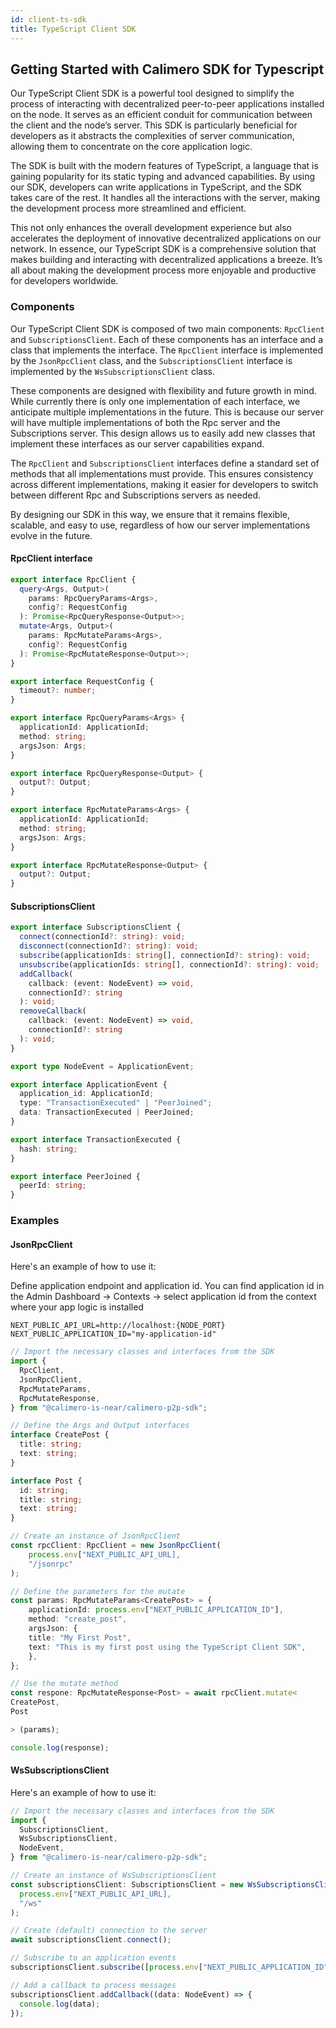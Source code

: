 ```yaml
---
id: client-ts-sdk
title: TypeScript Client SDK
---
```


## Getting Started with Calimero SDK for Typescript

Our TypeScript Client SDK is a powerful tool designed to simplify the process of interacting with decentralized peer-to-peer applications installed on the node. It serves as an efficient conduit for communication between the client and the node’s server. This SDK is particularly beneficial for developers as it abstracts the complexities of server communication, allowing them to concentrate on the core application logic.

The SDK is built with the modern features of TypeScript, a language that is gaining popularity for its static typing and advanced capabilities. By using our SDK, developers can write applications in TypeScript, and the SDK takes care of the rest. It handles all the interactions with the server, making the development process more streamlined and efficient.

This not only enhances the overall development experience but also accelerates the deployment of innovative decentralized applications on our network. In essence, our TypeScript SDK is a comprehensive solution that makes building and interacting with decentralized applications a breeze. It’s all about making the development process more enjoyable and productive for developers worldwide.

### Components

Our TypeScript Client SDK is composed of two main components: `RpcClient` and `SubscriptionsClient`. Each of these components has an interface and a class that implements the interface. The `RpcClient` interface is implemented by the `JsonRpcClient` class, and the `SubscriptionsClient` interface is implemented by the `WsSubscriptionsClient` class.

These components are designed with flexibility and future growth in mind. While currently there is only one implementation of each interface, we anticipate multiple implementations in the future. This is because our server will have multiple implementations of both the Rpc server and the Subscriptions server. This design allows us to easily add new classes that implement these interfaces as our server capabilities expand.

The `RpcClient` and `SubscriptionsClient` interfaces define a standard set of methods that all implementations must provide. This ensures consistency across different implementations, making it easier for developers to switch between different Rpc and Subscriptions servers as needed.

By designing our SDK in this way, we ensure that it remains flexible, scalable, and easy to use, regardless of how our server implementations evolve in the future.

#### RpcClient interface

```typescript
export interface RpcClient {
  query<Args, Output>(
    params: RpcQueryParams<Args>,
    config?: RequestConfig
  ): Promise<RpcQueryResponse<Output>>;
  mutate<Args, Output>(
    params: RpcMutateParams<Args>,
    config?: RequestConfig
  ): Promise<RpcMutateResponse<Output>>;
}

export interface RequestConfig {
  timeout?: number;
}

export interface RpcQueryParams<Args> {
  applicationId: ApplicationId;
  method: string;
  argsJson: Args;
}

export interface RpcQueryResponse<Output> {
  output?: Output;
}

export interface RpcMutateParams<Args> {
  applicationId: ApplicationId;
  method: string;
  argsJson: Args;
}

export interface RpcMutateResponse<Output> {
  output?: Output;
}
```

#### SubscriptionsClient

```typescript
export interface SubscriptionsClient {
  connect(connectionId?: string): void;
  disconnect(connectionId?: string): void;
  subscribe(applicationIds: string[], connectionId?: string): void;
  unsubscribe(applicationIds: string[], connectionId?: string): void;
  addCallback(
    callback: (event: NodeEvent) => void,
    connectionId?: string
  ): void;
  removeCallback(
    callback: (event: NodeEvent) => void,
    connectionId?: string
  ): void;
}

export type NodeEvent = ApplicationEvent;

export interface ApplicationEvent {
  application_id: ApplicationId;
  type: "TransactionExecuted" | "PeerJoined";
  data: TransactionExecuted | PeerJoined;
}

export interface TransactionExecuted {
  hash: string;
}

export interface PeerJoined {
  peerId: string;
}
```

### Examples

#### JsonRpcClient

Here's an example of how to use it:

Define application endpoint and application id.
You can find application id in the Admin Dashboard -> Contexts -> select application id from the context where your app logic is installed

```
NEXT_PUBLIC_API_URL=http://localhost:{NODE_PORT}
NEXT_PUBLIC_APPLICATION_ID="my-application-id"
```

```typescript
// Import the necessary classes and interfaces from the SDK
import {
  RpcClient,
  JsonRpcClient,
  RpcMutateParams,
  RpcMutateResponse,
} from "@calimero-is-near/calimero-p2p-sdk";

// Define the Args and Output interfaces
interface CreatePost {
  title: string;
  text: string;
}

interface Post {
  id: string;
  title: string;
  text: string;
}

// Create an instance of JsonRpcClient
const rpcClient: RpcClient = new JsonRpcClient(
    process.env["NEXT_PUBLIC_API_URL],
    "/jsonrpc"
);

// Define the parameters for the mutate
const params: RpcMutateParams<CreatePost> = {
    applicationId: process.env["NEXT_PUBLIC_APPLICATION_ID"],
    method: "create_post",
    argsJson: {
    title: "My First Post",
    text: "This is my first post using the TypeScript Client SDK",
    },
};

// Use the mutate method
const respone: RpcMutateResponse<Post> = await rpcClient.mutate<
CreatePost,
Post

> (params);

console.log(response);

```

#### WsSubscriptionsClient

Here's an example of how to use it:

```typescript
// Import the necessary classes and interfaces from the SDK
import {
  SubscriptionsClient,
  WsSubscriptionsClient,
  NodeEvent,
} from "@calimero-is-near/calimero-p2p-sdk";

// Create an instance of WsSubscriptionsClient
const subscriptionsClient: SubscriptionsClient = new WsSubscriptionsClient(
  process.env["NEXT_PUBLIC_API_URL],
  "/ws"
);

// Create (default) connection to the server
await subscriptionsClient.connect();

// Subscribe to an application events
subscriptionsClient.subscribe([process.env["NEXT_PUBLIC_APPLICATION_ID"]]);

// Add a callback to process messages
subscriptionsClient.addCallback((data: NodeEvent) => {
  console.log(data);
});
```
